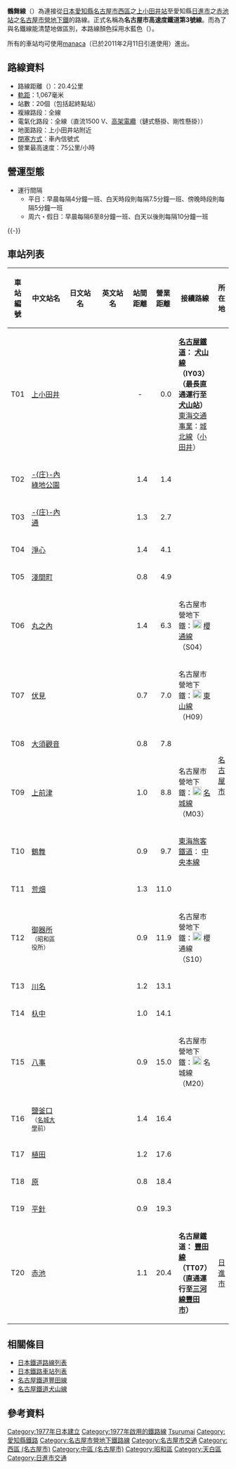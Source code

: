 {{NoteTA
|1=zh-cn:地铁; zh-hk:地鐵; zh-mo:地鐵; zh-sg:地铁; zh-tw:地下鐵;
}}
{{Infobox 鐵道路線
|日文原名=鶴舞線
|平假名=つるまいせん
|羅馬拼音=Tsurumai sen
|路線名稱=[[File:TBCN_logomark.svg|30px]] 鶴舞線
|路線顏色=#009bbf
|標誌=[[File:Nagoya_Subway_Logo_(Tsurumai_Line).svg|50px]] [[File:Nagoya_Subway_Logo_V2_(Tsurumai_Line).svg|50px]]
|標誌大小=
|圖片=Nagoya Municipal Subway 3050 series 013.JPG
|圖片大小=300px
|圖片說明=3050型列車（-{庄}-內綠地公園－上小田井）
|所在地={{JPN}}{{flag|愛知縣}}[[名古屋市|名古屋市]][[西區_(名古屋市)|西區]]、[[中區_(名古屋市)|中區]]、[[昭和區|昭和區]]、[[天白區|天白區]]、[[日進市|日進市]]
|種類=[[地鐵|地鐵]]
|路線網=[[名古屋市營地下鐵|名古屋市營地下鐵]]
|起點=[[上小田井站|上小田井站]]
|終點=[[赤池站_(愛知縣)|赤池站]]
|站數=20個
|載客量=
|每日使用人數=
|路線記號=T
|路線編號=3號線
|路線顏色3={{Legend2|#009bbf|藍}}<br />{{Nowrap|{{link-ja|DIC顏色導引|DICカラーガイド|DIC}}138、[[孟塞爾顏色系統|孟塞爾值]]10B 5/10<ref name="signmanual">[http://www.city.nagoya.jp/shisei/category/53-10-15-3-0-0-0-0-0-0.html 名古屋市:名古屋の景観づくり（市政情報）] に掲載の「名古屋市歩行者系サインマニュアル[第2次改訂版]」p.67 カラーチャート による</ref>}}
|通車=1977年3月18日
|最終延伸=1993年8月12日
|全通=
|擁有者=[[名古屋市交通局|名古屋市交通局]]
|營運者=名古屋市交通局
|車輛基地={{link-ja|名古屋市交通局日進工場|名古屋市交通局日進工場|日進工場}}
|使用車輛=參見[[#車輛|車輛]]一節
|路線構造=地面路段：上小田井站附近
|路線距離=20.4公里
|軌距=1,067毫米
|軌道數量=[[複線鐵路|複線]]
|電氣化方式=[[直流電|直流電]]1,500 [[伏特|V]] [[高架電纜|高架電纜]]
|最大坡度=
|最小曲線半徑=
|閉塞方式=車內信號式
|保安裝置=[[列車自動控制系統|ATC]]
|最高速度=75公里/小時
|路線圖=[[File:Linemap_of_NMS_Tsurumai_Line.svg|300px]]
}}
{{名古屋市營地下鐵RDT/鶴舞線}}
'''鶴舞線'''（{{jpn|j=鶴舞線|hg=つるまいせん|rm=Tsurumai sen|f=y}}）為連接從[[日本|日本]][[愛知縣|愛知縣]][[名古屋市|名古屋市]][[西區_(名古屋市)|西區]]之[[上小田井車站|上小田井站]]至愛知縣[[日進市|日進市]]之[[赤池車站_(愛知縣)|赤池站]]之[[名古屋市營地下鐵|名古屋市營地下鐵]]的路線。正式名稱為'''名古屋市高速度鐵道第3號線'''。而為了與名鐵線能清楚地做區別，本路線顏色採用水藍色（{{Color|#04acdd|■}}）。

所有的車站均可使用[[manaca|manaca]]（已於2011年2月11日引進使用）進出。

== 路線資料 ==
*路線距離（{{link-ja|營業距離|営業キロ}}）：20.4公里
*[[軌距|軌距]]：1,067毫米
*站數：20個（包括起終點站）
*複線路段：全線
*電氣化路段：全線（直流1500 V、[[高架電纜|高架電纜]]（鏈式懸掛、剛性懸掛））
*地面路段：上小田井站附近
*[[閉塞_(鐵路)|閉塞方式]]：車內信號式
*營業最高速度：75公里/小時

== 營運型態 ==
*運行間隔
**平日：早晨每隔4分鐘一班、白天時段則每隔7.5分鐘一班、傍晚時段則每隔5分鐘一班
**周六・假日：早晨每隔6至8分鐘一班、白天以後則每隔10分鐘一班

{{-}}
== 車站列表 ==
{| class="wikitable" rules="all"
|-
!車站編號
!style="width:5em;"|中文站名
!style="width:5em;"|日文站名
!style="width:5em;"|英文站名
!style="width:2.5em;"|站間<br>距離
!style="width:2.5em;"|營業<br>距離
!接續路線
!colspan="2"|所在地
|-style="border-top:3px solid #009bbf;"
!T01
|[[上小田井站|上小田井]]
|{{lang|ja|上小田井}}
|{{lang|en|Kami-Otai}}
|style="text-align:center;"|-
|style="text-align:right;"|0.0
|'''[[名古屋鐵道|名古屋鐵道]]：{{名鐵車站編號|IY}} [[犬山線|犬山線]]（IY03）（最長直通運行至[[犬山站|犬山站]]）'''<br />[[東海交通事業|東海交通事業]]：[[城北線_(東海交通事業)|城北線]]（[[小田井站|小田井]]）
| rowspan="19" style="width:1em; text-align:center;" |[[名古屋市|名古屋市]]
|rowspan="5"|[[西區_(名古屋市)|西區]]
|-
!T02
|[[庄內綠地公園站|-{庄}-內綠地公園]]
|{{lang|ja|庄内緑地公園}}
|{{lang|en|Shōnai-Ryokuchi-Kōen}}
|style="text-align:right;"|1.4
|style="text-align:right;"|1.4
| 
|-
!T03
|[[庄內通站|-{庄}-內通]]
|{{lang|ja|庄内通}}
|{{lang|en|Shōnai-dōri}}
|style="text-align:right;"|1.3
|style="text-align:right;"|2.7
| 
|-
!T04
|[[淨心站|淨心]]
|{{lang|ja|浄心}}
|{{lang|en|Jōshin}}
|style="text-align:right;"|1.4
|style="text-align:right;"|4.1
| 
|-
!T05
|[[淺間町站|淺間町]]
|{{lang|ja|浅間町}}
|{{lang|en|Sengenchō}}
|style="text-align:right;"|0.8
|style="text-align:right;"|4.9
| 
|-
!T06
|[[丸之內站_(愛知縣名古屋市)|丸之內]]
|{{lang|ja|丸の内}}
|{{lang|en|Marunouchi}}
|style="text-align:right;"|1.4
|style="text-align:right;"|6.3
|名古屋市營地下鐵：[[File:Nagoya_Subway_Logo_V2_(Sakura-dori_Line).svg|20px]] [[櫻通線|櫻通線]]（S04）
|rowspan="5"|[[中區_(名古屋市)|中區]]
|-
!T07
|[[伏見站_(愛知縣)|伏見]]
|{{lang|ja|伏見}}
|{{lang|en|Fushimi}}
|style="text-align:right;"|0.7
|style="text-align:right;"|7.0
|名古屋市營地下鐵：[[File:Nagoya_Subway_Logo_V2_(Higashiyama_Line).svg|20px]] [[東山線|東山線]]（H09）
|-
!T08
|[[大須觀音站|大須觀音]]
|{{lang|ja|大須観音}}
|{{lang|en|Ōsu Kannon}}
|style="text-align:right;"|0.8
|style="text-align:right;"|7.8
| 
|-
!T09
|[[上前津站|上前津]]
|{{lang|ja|上前津}}
|{{lang|en|Kami-Maezu}}
|style="text-align:right;"|1.0
|style="text-align:right;"|8.8
|名古屋市營地下鐵：[[File:Nagoya_Subway_Logo_V2_(Meijo_Line).svg|20px]] [[名城線|名城線]]（M03）
|-
!T10
|[[鶴舞站|鶴舞]]
|{{lang|ja|鶴舞}}
|{{lang|en|Tsurumai}}
|style="text-align:right;"|0.9
|style="text-align:right;"|9.7
|[[東海旅客鐵道|東海旅客鐵道]]：{{JR海車站編號|CF}} [[中央線_(名古屋地區)|中央本線]]
|-
!T11
|[[荒畑站|荒畑]]
|{{lang|ja|荒畑}}
|{{lang|en|Arahata}}
|style="text-align:right;"|1.3
|style="text-align:right;"|11.0
| 
|rowspan="5" style="white-space:nowrap;"|[[昭和區|昭和區]]
|-
!T12
|[[御器所站|御器所]]<br /><small>（昭和區役所）</small>
|{{lang|ja|御器所<br /><small>（昭和区役所）</small>}}
|{{lang|en|Gokiso}}
|style="text-align:right;"|0.9
|style="text-align:right;"|11.9
|名古屋市營地下鐵：[[File:Nagoya_Subway_Logo_V2_(Sakura-dori_Line).svg|20px]] 櫻通線（S10）
|-
!T13
|[[川名站|川名]]
|{{lang|ja|川名}}
|{{lang|en|Kawana}}
|style="text-align:right;"|1.2
|style="text-align:right;"|13.1
| 
|-
!T14
|[[杁中站|杁中]]
|{{lang|ja|いりなか}}
|{{lang|en|Irinaka}}
|style="text-align:right;"|1.0
|style="text-align:right;"|14.1
| 
|-
!T15
|[[八事站|八事]]
|{{lang|ja|八事}}
|{{lang|en|Yagoto}}
|style="text-align:right;"|0.9
|style="text-align:right;"|15.0
|名古屋市營地下鐵：[[File:Nagoya_Subway_Logo_V2_(Meijo_Line).svg|20px]] 名城線（M20）
|-
!T16
|[[鹽釜口站|鹽釜口]]<br /><small>（[[名城大學|名城大學]]前）</small>
|{{lang|ja|塩釜口<br /><small>（名城大学前）</small>}}
|{{lang|en|Shiogami-guchi}}
|style="text-align:right;"|1.4
|style="text-align:right;"|16.4
| 
|rowspan="4"|[[天白區|天白區]]
|-
!T17
|[[植田站_(名古屋市)|植田]]
|{{lang|ja|植田}}
|{{lang|en|Ueda}}
|style="text-align:right;"|1.2
|style="text-align:right;"|17.6
| 
|-
!T18
|[[原站_(愛知縣)|原]]
|{{lang|ja|原}}
|{{lang|en|Hara}}
|style="text-align:right;"|0.8
|style="text-align:right;"|18.4
| 
|-
!T19
|[[平針站|平針]]
|{{lang|ja|平針}}
|{{lang|en|Hirabari}}
|style="text-align:right;"|0.9
|style="text-align:right;"|19.3
| 
|-
!T20
|[[赤池站_(愛知縣)|赤池]]
|{{lang|ja|赤池}}
|{{lang|en|Akaike}}
|style="text-align:right;"|1.1
|style="text-align:right;"|20.4
|'''名古屋鐵道：{{名鐵車站編號|TT}} [[豐田線|豐田線]]（TT07）<br />（直通運行至[[三河線|三河線]][[豐田市站|豐田市]]）'''
|colspan="2"|[[日進市|日進市]]
|}

== 相關條目 ==
* [[日本鐵道路線列表|日本鐵道路線列表]]
* [[日本鐵路車站列表|日本鐵路車站列表]]
* [[名古屋鐵道|名古屋鐵道]][[豐田線|豐田線]]
* [[名古屋鐵道|名古屋鐵道]][[犬山線|犬山線]]

== 參考資料 ==
{{Reflist}}
{{名古屋大眾運輸}}
{{名古屋市营地下铁}}
{{鶴舞線}}
{{Portal bar|日本|愛知|鐵路|城市軌道交通|日本鐵路}}
[[Category:1977年日本建立|Category:1977年日本建立]]
[[Category:1977年啟用的鐵路線|Category:1977年啟用的鐵路線]]
[[Category:中部地方鐵路路線|Tsurumai]]
[[Category:愛知縣鐵路|Category:愛知縣鐵路]]
[[Category:名古屋市營地下鐵路線|Category:名古屋市營地下鐵路線]]
[[Category:名古屋市交通|Category:名古屋市交通]]
[[Category:西區_(名古屋市)|Category:西區 (名古屋市)]]
[[Category:中區_(名古屋市)|Category:中區 (名古屋市)]]
[[Category:昭和區|Category:昭和區]]
[[Category:天白區|Category:天白區]]
[[Category:日進市交通|Category:日進市交通]]